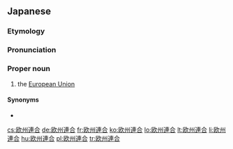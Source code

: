 {{also|歐州連合}}
==Japanese==
{{DEFAULTSORT:おうしゅうれんごう}}
{{wikipedia|lang=ja}}
{{ja-kanjitab|おう|しゅう|れん|ごう|yomi=o}}

===Etymology===
{{compound|ja|欧州|連合|tr1=Ōshū|t1=[[Europe]]|tr2=rengō|t2=[[union]]}}

===Pronunciation===
{{ja-pron|おうしゅう れんごう|y=o}}

===Proper noun===
{{ja-pos|proper|おうしゅう れんごう|kyu=歐州連合|hhira=おうしうれんがふ}}

# the [[European Union]]

====Synonyms====
* {{ja-r|ヨーロッパ連%合|^ヨーロッパ ^れん%ごう}}

[[cs:欧州連合]]
[[de:欧州連合]]
[[fr:欧州連合]]
[[ko:欧州連合]]
[[lo:欧州連合]]
[[lt:欧州連合]]
[[li:欧州連合]]
[[hu:欧州連合]]
[[pl:欧州連合]]
[[tr:欧州連合]]